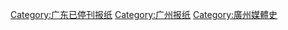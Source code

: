 [[Category:广东已停刊报纸|Category:广东已停刊报纸]]
[[Category:广州报纸|Category:广州报纸]]
[[Category:廣州媒體史|Category:廣州媒體史]]